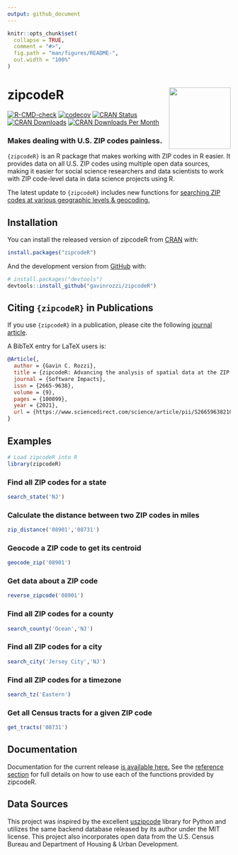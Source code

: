 ```yaml
---
output: github_document
---
```


<!-- README.md is generated from README.Rmd. Please edit that file -->

```r
knitr::opts_chunk$set(
  collapse = TRUE,
  comment = "#>",
  fig.path = "man/figures/README-",
  out.width = "100%"
)
```

# zipcodeR <a href='https://gavinrozzi.github.io/zipcodeR/'><img src='man/figures/logo.png' align="right" height="139" /></a>

<!-- badges: start -->
[![R-CMD-check](https://github.com/gavinrozzi/zipcodeR/workflows/R-CMD-check/badge.svg)](https://github.com/gavinrozzi/zipcodeR/actions)
[![codecov](https://codecov.io/gh/gavinrozzi/zipcodeR/branch/master/graph/badge.svg?token=9HDL7QUPCE)](https://codecov.io/gh/gavinrozzi/zipcodeR)
[![CRAN Status](https://www.r-pkg.org/badges/version-last-release/zipcodeR)](https://www.r-pkg.org/badges/version-last-release/zipcodeR)
[![CRAN Downloads](https://cranlogs.r-pkg.org/badges/grand-total/zipcodeR)](https://cranlogs.r-pkg.org/badges/grand-total/zipcodeR)
[![CRAN Downloads Per Month](https://cranlogs.r-pkg.org/badges/last-month/zipcodeR)](https://cranlogs.r-pkg.org/badges/grand-total/zipcodeR)
<!-- badges: end -->

### Makes dealing with U.S. ZIP codes painless.

`{zipcodeR}` is an R package that makes working with ZIP codes in R easier. It provides data on all U.S. ZIP codes using multiple open data sources, making it easier for social science researchers and data scientists to work with ZIP code-level data in data science projects using R.

The latest update to `{zipcodeR}` includes new functions for [searching ZIP codes at various geographic levels & geocoding.](https://gavinrozzi.github.io/zipcodeR/articles/geographic.html)

## Installation

You can install the released version of zipcodeR from [CRAN](https://CRAN.R-project.org) with:

``` r
install.packages("zipcodeR")
```

And the development version from [GitHub](https://github.com/) with:

``` r
# install.packages("devtools")
devtools::install_github("gavinrozzi/zipcodeR")
```

## Citing `{zipcodeR}` in Publications

If you use `{zipcodeR}` in a publication, please cite the following [journal article](https://www.sciencedirect.com/science/article/pii/S2665963821000373/).

A BibTeX entry for LaTeX users is:

```bibtex
@Article{,
  author = {Gavin C. Rozzi},
  title = {zipcodeR: Advancing the analysis of spatial data at the ZIP code level in R},
  journal = {Software Impacts},
  issn = {2665-9638},
  volume = {9},
  pages = {100099},
  year = {2021},
  url = {https://www.sciencedirect.com/science/article/pii/S2665963821000373/},
}
```

## Examples


```r
# Load zipcodeR into R
library(zipcodeR)
```


### Find all ZIP codes for a state

```r
search_state('NJ')
```

### Calculate the distance between two ZIP codes in miles

```r
zip_distance('08901','08731')
```

### Geocode a ZIP code to get its centroid
```r
geocode_zip('08901')
```

### Get data about a ZIP code
```r
reverse_zipcode('08901')
```

### Find all ZIP codes for a county
```r
search_county('Ocean','NJ')
```


### Find all ZIP codes for a city
```r
search_city('Jersey City','NJ')
```

### Find all ZIP codes for a timezone
```r
search_tz('Eastern')
```

### Get all Census tracts for a given ZIP code
```r
get_tracts('08731')
```

## Documentation
Documentation for the current release [is available here.](https://gavinrozzi.github.io/zipcodeR/)
See the [reference section](https://gavinrozzi.github.io/zipcodeR/reference/) for full details on how to use each of the functions provided by zipcodeR.

## Data Sources
This project was inspired by the excellent [uszipcode](https://uszipcode.readthedocs.io/index.html) library for Python and utilizes the same backend database released by its author under the MIT license. This project also incorporates open data from the U.S. Census Bureau and Department of Housing & Urban Development.

